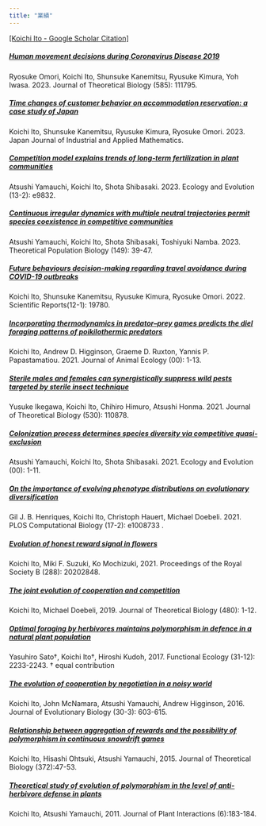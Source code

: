 ```yaml
---
title: "業績"
---
```


[\[Koichi Ito - Google Scholar Citation\]](https://scholar.google.com/citations?hl=ja&view_op=list_works&gmla=AJsN-F6NanGQGUoTvjhhZLwxZxz03Q75J6xV7lIsD5oyKKcyCX0COH9t614j5E59fx-Q1iEfGOqTxJEFfqZ1qO3IZLDv-DyxkUGl2QKNPUr7yqrEijjoBqdH4zneP8S7xUgKKYdFGk8-15AsWAfJTXyhu91cD79Owg&user=YAl7gAYAAAAJ)

##### [Human movement decisions during Coronavirus Disease 2019](https://doi.org/10.48550/arXiv.2304.14488)
Ryosuke Omori, Koichi Ito, Shunsuke Kanemitsu, Ryusuke Kimura, Yoh Iwasa. 2023. Journal of Theoretical Biology (585): 111795.

##### [Time changes of customer behavior on accommodation reservation: a case study of Japan](https://doi.org/10.1007/s13160-023-00623-5)
Koichi Ito, Shunsuke Kanemitsu, Ryusuke Kimura, Ryosuke Omori. 2023. Japan Journal of Industrial and Applied Mathematics.

##### [Competition model explains trends of long‐term fertilization in plant communities](https://doi.org/10.1002/ece3.9832)
Atsushi Yamauchi, Koichi Ito, Shota Shibasaki. 2023. Ecology and Evolution (13-2): e9832.

##### [Continuous irregular dynamics with multiple neutral trajectories permit species coexistence in competitive communities](https://www.sciencedirect.com/science/article/pii/S0040580922000806)
Atsushi Yamauchi, Koichi Ito, Shota Shibasaki, Toshiyuki Namba. 2023. Theoretical Population Biology (149): 39-47. 

##### [Future behaviours decision-making regarding travel avoidance during COVID-19 outbreaks](https://www.nature.com/articles/s41598-022-24323-1)
Koichi Ito, Shunsuke Kanemitsu, Ryusuke Kimura, Ryosuke Omori. 2022. Scientific Reports(12-1): 19780. 

##### [Incorporating thermodynamics in predator–prey games predicts the diel foraging patterns of poikilothermic predators](https://besjournals.onlinelibrary.wiley.com/doi/10.1111/1365-2656.13608)
Koichi Ito, Andrew D. Higginson, Graeme D. Ruxton, Yannis P. Papastamatiou. 2021. Journal of Animal Ecology (00): 1-13. 

##### [Sterile males and females can synergistically suppress wild pests targeted by sterile insect technique](https://www.sciencedirect.com/science/article/pii/S0022519321002976?via%3Dihub)
Yusuke Ikegawa, Koichi Ito, Chihiro Himuro, Atsushi Honma. 2021. Journal of Theoretical Biology (530): 110878. 

##### [Colonization process determines species diversity via competitive quasi‐exclusion](https://onlinelibrary-wiley-com.ezproxy.library.ubc.ca/doi/full/10.1002/ece3.7342)
Atsushi Yamauchi, Koichi Ito, Shota Shibasaki. 2021. Ecology and Evolution (00): 1-11. 

##### [On the importance of evolving phenotype distributions on evolutionary diversification](https://journals.plos.org/ploscompbiol/article?id=10.1371/journal.pcbi.1008733)
Gil J. B. Henriques, Koichi Ito, Christoph Hauert, Michael Doebeli. 2021. PLOS Computational Biology (17-2): e1008733 .

##### [Evolution of honest reward signal in flowers](https://royalsocietypublishing.org/doi/10.1098/rspb.2020.2848)
Koichi Ito, Miki F. Suzuki, Ko Mochizuki, 2021. Proceedings of the Royal Society B (288): 20202848.

##### [The joint evolution of cooperation and competition](https://www.sciencedirect.com/science/article/pii/S0022519319302875)
Koichi Ito, Michael Doebeli, 2019. Journal of Theoretical Biology (480): 1-12.

##### [Optimal foraging by herbivores maintains polymorphism in defence in a natural plant population](https://besjournals.onlinelibrary.wiley.com/doi/full/10.1111/1365-2435.12937)
Yasuhiro Sato†, Koichi Ito†, Hiroshi Kudoh, 2017. Functional Ecology (31-12): 2233-2243.   † equal contribution

##### [The evolution of cooperation by negotiation in a noisy world](http://onlinelibrary.wiley.com/doi/10.1111/jeb.13030/abstract)
Koichi Ito, John McNamara, Atsushi Yamauchi, Andrew Higginson, 2016. Journal of Evolutionary Biology (30-3): 603-615.

##### [Relationship between aggregation of rewards and the possibility of polymorphism in continuous snowdrift games](http://www.sciencedirect.com/science/article/pii/S0022519315000740)
Koichi Ito, Hisashi Ohtsuki, Atsushi Yamauchi, 2015. Journal of Theoretical Biology (372):47-53. 

##### [Theoretical study of evolution of polymorphism in the level of anti-herbivore defense in plants](https://www.tandfonline.com/doi/full/10.1080/17429145.2010.544771)
Koichi Ito, Atsushi Yamauchi, 2011.  Journal of Plant Interactions (6):183-184.
